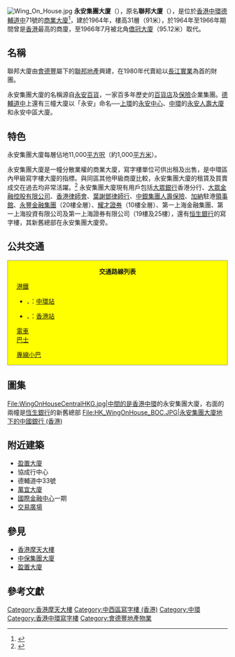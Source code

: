 {{noteTA
|G1=Unit
}}
[[File:Wing_On_House.jpg|thumb]]
'''永安集團大廈'''（{{lang-en|Wing On House}}），原名'''聯邦大廈'''（{{lang-en|Realty House}}），是位於[[香港|香港]][[中環|中環]][[德輔道|德輔道中]]71號的[[商業大廈|商業大廈]]<ref>{{Cite web |url=http://www.centamap.com/scripts/centamap2.asp?lg=B5&cx=834177&cy=816114&zm=2&mx=834177&my=816114&ms=2&sx=834177&sy=816114&ss=0&sl=&vm=&lb=&ly= |title=中原地圖顯示的位置 |access-date=2006-07-10 |archive-date=2007-09-29 |archive-url=https://web.archive.org/web/20070929120437/http://www.centamap.com/scripts/centamap2.asp?lg=B5&cx=834177&cy=816114&zm=2&mx=834177&my=816114&ms=2&sx=834177&sy=816114&ss=0&sl=&vm=&lb=&ly= |dead-url=no }}</ref>，建於1964年，樓高31層（91米），於1964年至1966年期間曾是[[香港|香港]]最高的商廈，至1966年7月被北角[[僑冠大廈|僑冠大廈]]（95.12米）取代。

==名稱==
聯邦大廈由[[會德豐|會德豐]]屬下的[[聯邦地產|聯邦地產]]興建，在1980年代賣給以[[長江實業|長江實業]]為首的財團。

永安集團大廈的名稱源自[[永安百貨|永安百貨]]，一家百多年歷史的[[百貨公司|百貨店]]及[[保險|保險]]企業集團。[[德輔道|德輔道中]]上還有三幢大廈以「永安」命名──[[上環|上環]]的[[永安中心|永安中心]]、[[中環|中環]]的[[永安人壽大廈|永安人壽大廈]]和永安中區大廈。

==特色==
永安集團大廈每層佔地11,000[[平方呎|平方呎]]（約1,000[[平方米|平方米]]）。

永安集團大廈是一幢分散業權的商業大廈，寫字樓單位可供出租及出售，是中環區內甲級寫字樓大廈的指標。與同區其他甲級商廈比較，永安集團大廈的租賃及買賣成交在過去均非常活躍。<ref>{{Cite web|title=Wing On House 永安集團大廈|url=https://propwiser.com.hk/tc/Building/central/永安集團大廈/237|accessdate=2021-08-05|author=|date=2020-10-23|format=|website=博思物業网|language=|archive-date=2021-11-02|archive-url=https://web.archive.org/web/20211102095529/https://propwiser.com.hk/tc/Building/central/%E6%B0%B8%E5%AE%89%E9%9B%86%E5%9C%98%E5%A4%A7%E5%BB%88/237|dead-url=no}}</ref> 永安集團大廈現有用戶包括[[大眾銀行|大眾銀行]]香港分行、[[大眾金融控股有限公司|大眾金融控股有限公司]]、[[香港律師會|香港律師會]]、[[葉謝鄧律師行|葉謝鄧律師行]]、[[中銀集團人壽保險|中銀集團人壽保險]]、[[加納|加納]]駐港[[領事館|領事館]]、[[永豐金融集團|永豐金融集團]]（20樓全層）、[[耀才證券|耀才證券]]（10樓全層）、第一上海金融集團、第一上海投資有限公司及第一上海證券有限公司（19樓及25樓），還有[[恒生銀行|恒生銀行]]的寫字樓，其新舊總部在永安集團大廈旁。

==公共交通==
<div class="NavFrame collapsed" style="background-color: #FFFF00; clear: no; border: 1px solid #999; margin: 0 auto; padding: 0 10px; text-align: left;">
<div class="NavHead" style="background-color: #FFFF00; margin: 0 auto; padding: 0 10px; text-align: center; font-weight: bold;">交通路線列表</div>
<div class="NavContent" style="background-color: #FFFF00; margin: 0 auto; padding: 0 10px;">
;[[港鐵|港鐵]]
*{{港鐵路線標誌|TWL}}、{{港鐵路線標誌|ISL}}：[[中環站|中環站]]
*{{港鐵路線標誌|TCL}}、{{港鐵路線標誌|AEL}}：[[香港站|香港站]]
;[[香港電車|電車]]
;[[香港巴士|巴士]]
{{港島巴士簡單列表|3A|4|4X|5X|7|10|11|18P|18X|30X|37A|90B|91|94|511|780}}
{{過海隧道巴士簡單列表|101|104|111|115|115P|603|603S|619|619P|619X|690|690P|N121}}
;[[香港小巴|專線小巴]]
{{港島專線小巴簡單列表|54|55}}
</div></div>

==圖集==
<gallery>
File:WingOnHouseCentralHKG.jpg|中間的是[[香港|香港]][[中環|中環]]的永安集團大廈，右面的兩幢是[[恆生銀行|恆生銀行]]的新舊總部
File:HK_WingOnHouse_BOC.JPG|永安集團大廈地下的[[中國銀行_(香港)|中國銀行 (香港)]]
</gallery>

==附近建築==
*[[盈置大廈|盈置大廈]]
*協成行中心
*德輔道中33號
*[[萬宜大廈|萬宜大廈]]
*[[國際金融中心|國際金融中心]]一期
*[[交易廣場|交易廣場]]

== 參見 ==
{{commonscat|Wing On House}}
* [[香港摩天大樓|香港摩天大樓]]
* [[中保集團大廈|中保集團大廈]]
* [[盈置大廈|盈置大廈]]

==參考文獻==
{{reflist}}

{{九龍倉集團/會德豐}}
[[Category:香港摩天大樓|Category:香港摩天大樓]]
[[Category:中西區寫字樓_(香港)|Category:中西區寫字樓 (香港)]]
[[Category:中環|Category:中環]]
[[Category:香港中環寫字樓|Category:香港中環寫字樓]]
[[Category:會德豐地產物業|Category:會德豐地產物業]]